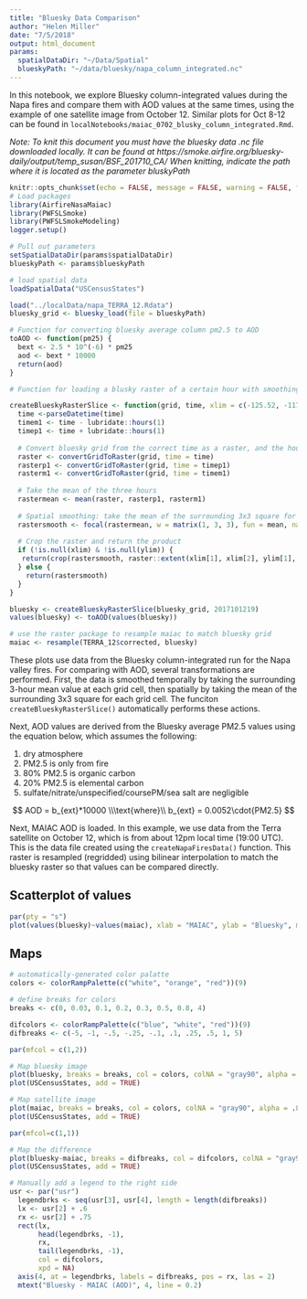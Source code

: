 ```yaml
---
title: "Bluesky Data Comparison"
author: "Helen Miller"
date: "7/5/2018"
output: html_document
params:
  spatialDataDir: "~/Data/Spatial"
  blueskyPath: "~/data/bluesky/napa_column_integrated.nc"
---
```

In this notebook, we explore Bluesky column-integrated values during the Napa fires and compare them with AOD values at the same times, using the example of one satellite image from October 12. Similar plots for Oct 8-12 can be found in `localNotebooks/maiac_0702_blusky_column_integrated.Rmd`. 

*Note: To knit this document you must have the bluesky data .nc file downloaded locally. It can be found at https://smoke.airfire.org/bluesky-daily/output/temp_susan/BSF_201710_CA/   When knitting, indicate the path where it is located as the parameter bluskyPath*

```r
knitr::opts_chunk$set(echo = FALSE, message = FALSE, warning = FALSE, fig.path = 'bluesky_figures/', fig.keep = 'high')
# Load packages
library(AirfireNasaMaiac)
library(PWFSLSmoke)
library(PWFSLSmokeModeling)
logger.setup()

# Pull out parameters
setSpatialDataDir(params$spatialDataDir)
blueskyPath <- params$blueskyPath

# load spatial data
loadSpatialData("USCensusStates")

load("../localData/napa_TERRA_12.Rdata")
bluesky_grid <- bluesky_load(file = blueskyPath)

# Function for converting bluesky average column pm2.5 to AOD
toAOD <- function(pm25) {
  bext <- 2.5 * 10^(-6) * pm25
  aod <- bext * 10000
  return(aod)
}
```


```r
# Function for loading a blusky raster of a certain hour with smoothing from grid

createBlueskyRasterSlice <- function(grid, time, xlim = c(-125.52, -117.03), ylim = c(36.52, 41.78)){
  time <-parseDatetime(time)
  timem1 <- time - lubridate::hours(1)
  timep1 <- time + lubridate::hours(1)
  
  # Convert bluesky grid from the correct time as a raster, and the hours before and after
  raster <- convertGridToRaster(grid, time = time)
  rasterp1 <- convertGridToRaster(grid, time = timep1)
  rasterm1 <- convertGridToRaster(grid, time = timem1)
  
  # Take the mean of the three hours
  rastermean <- mean(raster, rasterp1, rasterm1)
  
  # Spatial smoothing: take the mean of the surrounding 3x3 square for each point
  rastersmooth <- focal(rastermean, w = matrix(1, 3, 3), fun = mean, na.rm = TRUE)
  
  # Crop the raster and return the product
  if (!is.null(xlim) & !is.null(ylim)) {
   return(crop(rastersmooth, raster::extent(xlim[1], xlim[2], ylim[1], ylim[2]))) 
  } else {
    return(rastersmooth)
  }
}

```

```r
bluesky <- createBlueskyRasterSlice(bluesky_grid, 2017101219)
values(bluesky) <- toAOD(values(bluesky))
```

```r
# use the raster package to resample maiac to match bluesky grid
maiac <- resample(TERRA_12$corrected, bluesky)
```

These plots use data from the Bluesky column-integrated run for the Napa valley fires. For comparing with AOD, several transformations are performed. First, the data is smoothed temporally by taking the surrounding 3-hour mean value at each grid cell, then spatially by taking the mean of the surrounding 3x3 square for each grid cell. The funciton `createBlueskyRasterSlice()` automatically performs these actions.

Next, AOD values are derived from the Bluesky average PM2.5 values using the equation below, which assumes the following: 

1. dry atmosphere   
2. PM2.5 is only from fire  
3. 80% PM2.5 is organic carbon  
4. 20% PM2.5 is elemental carbon  
5. sulfate/nitrate/unspecified/coursePM/sea salt are negligible  

$$
AOD = b_{ext}*10000 \\\text{where}\\
b_{ext} = 0.0052\cdot{PM2.5} 
$$

Next, MAIAC AOD is loaded. In this example, we use data from the Terra satellite on October 12, which is from about 12pm local time (19:00 UTC). This is the data file created using the `createNapaFiresData()` function. This raster is resampled (regridded) using bilinear interpolation to match the bluesky raster so that values can be compared directly. 

## Scatterplot of values

```r
par(pty = "s")
plot(values(bluesky)~values(maiac), xlab = "MAIAC", ylab = "Bluesky", main = paste0("Oct 12, 2pm"), xlim = c(0, 4), ylim = c(0, 4))
```

## Maps

```r
# automatically-generated color palatte
colors <- colorRampPalette(c("white", "orange", "red"))(9)

# define breaks for colors
breaks <- c(0, 0.03, 0.1, 0.2, 0.3, 0.5, 0.8, 4)

difcolors <- colorRampPalette(c("blue", "white", "red"))(9)
difbreaks <- c(-5, -1, -.5, -.25, -.1, .1, .25, .5, 1, 5)

par(mfcol = c(1,2))

# Map bluesky image
plot(bluesky, breaks = breaks, col = colors, colNA = "gray90", alpha = .8, main = "Bluesky", legend = FALSE)
plot(USCensusStates, add = TRUE)

# Map satellite image
plot(maiac, breaks = breaks, col = colors, colNA = "gray90", alpha = .8, main = "MAIAC (Terra)", legend = FALSE)
plot(USCensusStates, add = TRUE)

par(mfcol=c(1,1))

# Map the difference
plot(bluesky-maiac, breaks = difbreaks, col = difcolors, colNA = "gray90", main = "Difference in AOD bluesky to MAIAC", legend = FALSE)
plot(USCensusStates, add = TRUE)

# Manually add a legend to the right side
usr <- par("usr")
  legendbrks <- seq(usr[3], usr[4], length = length(difbreaks))
  lx <- usr[2] + .6
  rx <- usr[2] + .75
  rect(lx,
       head(legendbrks, -1),
       rx,
       tail(legendbrks, -1),
       col = difcolors,
       xpd = NA)
  axis(4, at = legendbrks, labels = difbreaks, pos = rx, las = 2)
  mtext("Bluesky - MAIAC (AOD)", 4, line = 0.2)
```
